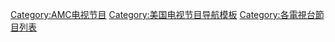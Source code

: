 {{Navbox
| name      = 美國精彩電視台電視節目
| title     = [[美國精彩電視台|Bravo]]{{link-en|Bravo電視節目列表|List of programs broadcast by Bravo|電視節目}}
| bodyclass = hlist
| state     = {{{state<includeonly>|collapsed</includeonly>}}}

| group1 = 現正播映
| list1  = 
* [[天橋驕子|決戰時裝伸展台]]{{small|（2004–2008；2019–）}}
* {{link-en|頂尖主廚大對決|Top Chef}}{{small|（2006–）}}
* {{link-en|橘郡嬌妻|The Real Housewives of Orange County}}{{small|（2006–）}}
* {{link-en|型男王牌銷售員|Million Dollar Listing Los Angeles}}{{small|（2006–）}}
* {{link-en|紐約嬌妻|The Real Housewives of New York City}}{{small|（2008–）}}
* {{link-en|亞特蘭大嬌妻|The Real Housewives of Atlanta}}{{small|（2008–）}}
* {{link-en|紐澤西嬌妻|The Real Housewives of New Jersey}}{{small|（2009–）}}
* {{Link-en|與安迪·科恩一起觀看現場直播|Watch What Happens Live with Andy Cohen}}{{small|（2009–）}}
* [[比佛利嬌妻]]{{small|（2010–）}}
* {{link-en|紐約經紀激戰錄|Million Dollar Listing New York}}{{small|（2012–）}}
* {{link-en|伊朗王日落|Shahs of Sunset}}{{small|（2012–）}}
* {{link-en|凡德龐店規|Vanderpump Rules}}{{small|（2013–）}}
* {{link-en|醫情|Married to Medicine}}{{small|（2013–）}}
* {{link-en|甲板之下|Below Deck}}{{small|（2013–）}}
* {{link-en|魅力南方|Southern Charm}}{{small|（2014–）}}
* {{link-en|波多馬克嬌妻|The Real Housewives of Potomac}}{{small|（2016–）}}
* {{link-en|達拉斯嬌妻|The Real Housewives of Dallas}}{{small|（2016–）}}
* {{link-en|甲板下的地中海人|Below Deck Mediterranean}}{{small|（2016–）}}
* {{link-en|間諜遊戲 (電視節目)|Spy Games (TV series)|間諜遊戲}}{{small|（2017–）}}
* {{link-en|魅力南方 紐奧良|Southern Charm New Orleans}}{{small|（2018–）}}
* {{link-en|醫情：洛杉磯|Married to Medicine: Los Angeles}}{{small|（2019–）}}
* {{link-en|盲目約會|Blind Date (American TV series)}}{{small|（2019–）}}
* {{link-en|黃金計程車 (美國)|Cash Cab (American game show)|黃金計程車}}{{small|（2019–）}}
* {{link-en|甲板下的帆艇|Below Deck Sailing Yacht}}{{small|（2020–）}}
* {{link-en|業家|Family Karma}}{{small|（2020–）}}
* {{link-en|鹽湖城嬌妻|The Real Housewives of Salt Lake City}}{{small|（2020–）}}

| group2 = 已播映完畢
| list2  = {{Navbox|child

| group3 = 1990年代首播
| list3  = 
* {{link-en|麥可·摩爾脫口秀|The Awful Truth (TV series)}}{{small|（1999–2000）}}
* {{link-en|演員工作室秘辛|Inside the Actors Studio}}{{small|（1994–2018）}}

| group4 = 2000年代首播
| list4  = 
* {{link-en|地產大亨 (真人秀)|Flipping Out|地產大亨}}{{small|（2007–2018）}}

| group5 = 2010年代首播
| list5  = 
* {{link-en|華盛頓嬌妻|The Real Housewives of D.C.}}{{small|（2010）}}
* {{link-en|邁阿密嬌妻|The Real Housewives of Miami}}{{small|（2011–2013）}}
* {{link-en|不要遲疑|Don't Be Tardy}}{{small|（2012–2020）}}
* {{link-en|新婚第一年|Newlyweds: The First Year}}{{small|（2013–2016）}}
* {{link-en|血汗高跟鞋|Blood, Sweat & Heels}}{{small|（2014–2015）}}
* {{link-en|血濃於水 (真人秀)|Thicker Than Water (2013 TV series)|血濃於水}}{{small|（2013–2016）}}
* {{link-en|倫敦女郎|Ladies of London}}{{small|（2014–2017）}}
* {{link-en|解開枷鎖|Untying the Knot}}{{small|（2014–2016）}}
* {{link-en|曼佐一家人|Manzo'd with Children}}{{small|（2014–2016）}}
* {{link-en|閨蜜離婚指南|Girlfriends' Guide to Divorce}}{{small|（2014–2018）}}<!--台灣：失婚自助大全-->
* {{link-en|最佳新餐廳|Best New Restaurant}}{{small|（2015）}}
* {{link-en|秘密與妻子|Secrets and Wives}}{{small|（2015）}}
* {{link-en|怪媽闖蕩記|Odd Mom Out}}{{small|（2015–2017）}}
* {{link-en|媽媽資助者|Mother Funders}}{{small|（2015）}}
* {{link-en|舊金山經紀激戰錄|Million Dollar Listing San Francisco}}{{small|（2015）}}
* {{link-en|我的頂級40生日趴|My Fab 40th}}{{small|（2015）}}
* {{link-en|滑雪盛典|Après Ski}}{{small|（2015）}}
* {{link-en|凡德龐店規：幕後祕辛|Vanderpump Rules: After Show}}{{small|（2015–2016）}}
* {{link-en|紐約健身記|Work Out New York}}{{small|（2015–2016）}}
* {{link-en|醫情：休士頓|Married to Medicine: Houston}}{{small|（2016）}}
* [[王牌詐妻]]{{small|（2017–2018）}}

}}

}}<noinclude>
{{collapsible option}}
{{美國電視網節目}}
[[Category:AMC电视节目]]
[[Category:美国电视节目导航模板]]
[[Category:各電視台節目列表]]

</noinclude>
